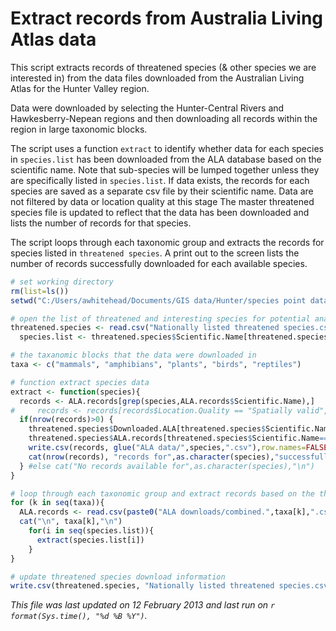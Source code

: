 Extract records from Australia Living Atlas data
========================================================
This script extracts records of threatened species (& other species we are interested in) from the data files downloaded from the Australian Living Atlas for the Hunter Valley region. 

Data were downloaded by selecting the Hunter-Central Rivers and Hawkesberry-Nepean regions and then downloading all records within the region in large taxonomic blocks.  
 
The script uses a function `extract` to identify whether data for each species in `species.list` has been downloaded from the ALA database based on the scientific name.  Note that sub-species will be lumped together unless they are specifically listed in `species.list`. If data exists, the records for each species are saved as a separate csv file by their scientific name.  Data are not filtered by data or location quality at this stage The master threatened species file is updated to reflect that the data has been downloaded and lists the number of records for that species.  

The script loops through each taxonomic group and extracts the records for species listed in `threatened species`.  A print out to the screen lists the number of records successfully downloaded for each available species.

```r
# set working directory
rm(list=ls())
setwd("C:/Users/awhitehead/Documents/GIS data/Hunter/species point data")

# open the list of threatened and interesting species for potential analysis
threatened.species <- read.csv("Nationally listed threatened species.csv")
  species.list <- threatened.species$Scientific.Name[threatened.species$ALA.records>0]

# the taxanomic blocks that the data were downloaded in
taxa <- c("mammals", "amphibians", "plants", "birds", "reptiles")

# function extract species data
extract <- function(species){
  records <- ALA.records[grep(species,ALA.records$Scientific.Name),]
#     records <- records[records$Location.Quality == "Spatially valid",] # keep all records for now
  if(nrow(records)>0) {
    threatened.species$Downloaded.ALA[threatened.species$Scientific.Name==species ] <<- "yes"
    threatened.species$ALA.records[threatened.species$Scientific.Name==species ] <<- nrow(records)
    write.csv(records, glue("ALA data/",species,".csv"),row.names=FALSE)
    cat(nrow(records), "records for",as.character(species),"successfully extracted","\n")
  } #else cat("No records available for",as.character(species),"\n")
}

# loop through each taxonomic group and extract records based on the threatened species list
for (k in seq(taxa)){
  ALA.records <- read.csv(paste0("ALA downloads/combined.",taxa[k],".csv"))
  cat("\n", taxa[k],"\n")  
    for(i in seq(species.list)){
      extract(species.list[i])
    }
}

# update threatened species download information
write.csv(threatened.species, "Nationally listed threatened species.csv", row.names=FALSE)

```


*This file was last updated on 12 February 2013 and last run on `r format(Sys.time(), "%d %B %Y")`.*